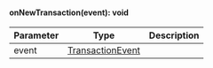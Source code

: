 
#### onNewTransaction(event): void



| Parameter       | Type |  Description |
| --------------- | -------- | -------- |
| event | [TransactionEvent](#transactionevent) |   |
